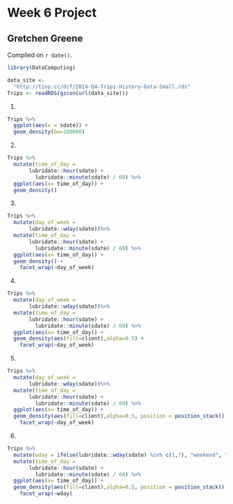 # Week 6 Project

## Gretchen Greene

<!-- leave this material as is -->
Compiled on `r date()`.

```r
library(DataComputing)
```
<!-- put your content after this line -->
```r
data_site <- 
  "http://tiny.cc/dcf/2014-Q4-Trips-History-Data-Small.rds" 
Trips <- readRDS(gzcon(url(data_site)))
```
1.
```r
Trips %>%
  ggplot(aes(x = sdate)) + 
  geom_density(bw=100000)
```
2. 
```r
Trips %>% 
  mutate(time_of_day = 
       lubridate::hour(sdate) + 
         lubridate::minute(sdate) / 60) %>%
  ggplot(aes(x= time_of_day)) + 
  geom_density()
```
3. 
```r
Trips %>% 
  mutate(day_of_week = 
       lubridate::wday(sdate))%>%
  mutate(time_of_day = 
       lubridate::hour(sdate) + 
         lubridate::minute(sdate) / 60) %>%
  ggplot(aes(x= time_of_day)) + 
  geom_density() +
    facet_wrap(~day_of_week)
```
4.
```r
Trips %>% 
  mutate(day_of_week = 
       lubridate::wday(sdate))%>%
  mutate(time_of_day = 
       lubridate::hour(sdate) + 
         lubridate::minute(sdate) / 60) %>%
  ggplot(aes(x= time_of_day)) + 
  geom_density(aes(fill=client),alpha=0.5) +
    facet_wrap(~day_of_week)  
```
5. 
```r
Trips %>% 
  mutate(day_of_week = 
       lubridate::wday(sdate))%>%
  mutate(time_of_day = 
       lubridate::hour(sdate) + 
         lubridate::minute(sdate) / 60) %>%
  ggplot(aes(x= time_of_day)) + 
  geom_density(aes(fill=client),alpha=0.5, position = position_stack()) +
    facet_wrap(~day_of_week)  
```
6. 
```r
Trips %>% 
  mutate(wday = ifelse(lubridate::wday(sdate) %in% c(1,7), "weekend", "weekday")) %>%
  mutate(time_of_day = 
       lubridate::hour(sdate) + 
         lubridate::minute(sdate) / 60) %>%
  ggplot(aes(x= time_of_day)) + 
  geom_density(aes(fill=client),alpha=0.5, position = position_stack()) +
    facet_wrap(~wday)
```
